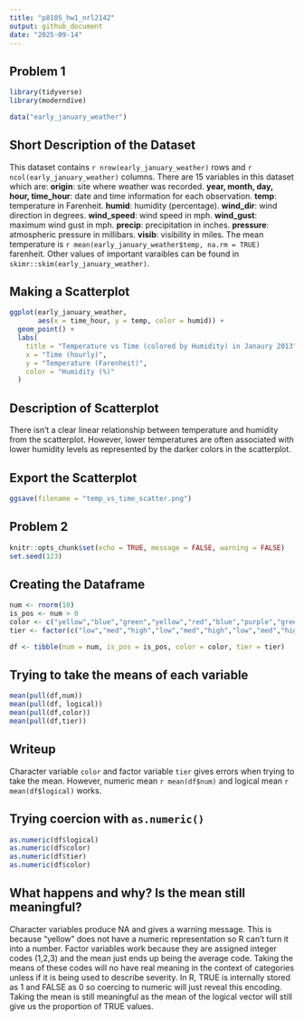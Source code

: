 ```yaml
---
title: "p8105_hw1_nrl2142"
output: github_document
date: "2025-09-14"
---
```


## Problem 1 

```r
library(tidyverse)
library(moderndive)
```

```r
data("early_january_weather")
```
## Short Description of the Dataset 
This dataset contains `r nrow(early_january_weather)` rows and `r ncol(early_january_weather)` columns. There are 15 variables in this dataset which are:
**origin**: site where weather was recorded.
**year, month, day, hour, time_hour**: date and time information for each observation.
**temp**: temperature in Farenheit.
**humid**: humidity (percentage).
**wind_dir**: wind direction in degrees.
**wind_speed**: wind speed in mph.
**wind_gust**: maximum wind gust in mph.
**precip**: precipitation in inches.
**pressure**: atmospheric pressure in millibars.
**visib**: visibility in miles.
The mean temperature is `r mean(early_january_weather$temp, na.rm = TRUE)` farenheit. Other values of important varaibles can be found in `skimr::skim(early_january_weather)`. 

## Making a Scatterplot
```r
ggplot(early_january_weather,
       aes(x = time_hour, y = temp, color = humid)) +
  geom_point() +
  labs(
    title = "Temperature vs Time (colored by Humidity) in Janaury 2013",
    x = "Time (hourly)",
    y = "Temperature (Farenheit)",
    color = "Humidity (%)"
  )
```

## Description of Scatterplot 
There isn't a clear linear relationship between temperature and humidity from the scatterplot. However, lower temperatures are often associated with lower humidity levels as represented by the darker colors in the scatterplot. 

## Export the Scatterplot 
```r
ggsave(filename = "temp_vs_time_scatter.png")
```

## Problem 2 
```r
knitr::opts_chunk$set(echo = TRUE, message = FALSE, warning = FALSE)
set.seed(123)
```
## Creating the Dataframe 
```r
num <- rnorm(10)
is_pos <- num > 0
color <- c("yellow","blue","green","yellow","red","blue","purple","green","yellow","red")
tier <- factor(c("low","med","high","low","med","high","low","med","high","low"),levels = c("low,","med","high"))

df <- tibble(num = num, is_pos = is_pos, color = color, tier = tier)
```

## Trying to take the means of each variable 
```r
mean(pull(df,num))
mean(pull(df, logical))
mean(pull(df,color))
mean(pull(df,tier))
```

## Writeup 
Character variable `color` and factor variable `tier` gives errors when trying to take the mean. However, numeric mean `r mean(df$num)` and logical mean `r mean(df$logical)` works. 

## Trying coercion with `as.numeric()`
```r
as.numeric(df$logical)
as.numeric(df$color)
as.numeric(df$tier)
as.numeric(df$color)
```
## What happens and why? Is the mean still meaningful?
Character variables produce NA and gives a warning message. This is because "yellow" does not have a numeric representation so R can't turn it into a number. Factor variables work because they are assigned integer codes (1,2,3) and the mean just ends up being the average code. Taking the means of these codes will no have real meaning in the context of categories unless if it is being used to describe severity. In R, TRUE is internally stored as 1 and FALSE as 0 so coercing to numeric will just reveal this encoding. Taking the mean is still meaningful as the mean of the logical vector will still give us the proportion of TRUE values. 



